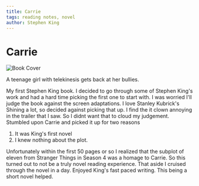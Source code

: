 ```yaml
---
title: Carrie
tags: reading notes, novel
author: Stephen King
---
```


# Carrie

![Book Cover](../../images/carrie.jpeg)

A teenage girl with telekinesis gets back at her bullies.

My first Stephen King book. I decided to go through some of Stephen King's work and had a hard time picking
the first one to start with. I was worried I'll judge the book against the screen adaptations.
I love Stanley Kubrick's Shining a lot, so decided against picking that up. I find the it clown annoying in the trailer that I saw. So I didnt want that to cloud my judgement. Stumbled upon Carrie and picked it up for two reasons

1. It was King's first novel
2. I knew nothing about the plot.

Unfortunately within the first 50 pages or so I realized that the subplot of eleven from Stranger Things in Season 4 was a homage to Carrie. So this turned out to not be a truly novel reading experience. That aside I cruised through the novel in a day. Enjoyed King's fast paced writing. This being a short novel helped.
